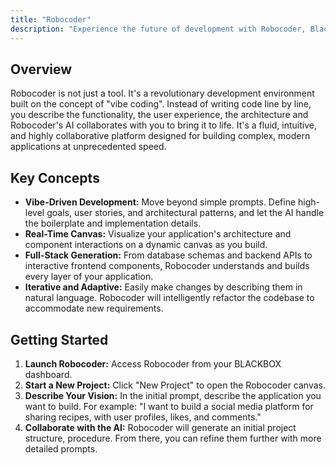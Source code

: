 ---
title: "Robocoder"
description: "Experience the future of development with Robocoder, Blackbox's next-generation vibe coding platform."
---

## Overview

Robocoder is not just a tool. It's a revolutionary development environment built on the concept of "vibe coding". Instead of writing code line by line, you describe the functionality, the user experience, the architecture and Robocoder's AI collaborates with you to bring it to life. It's a fluid, intuitive, and highly collaborative platform designed for building complex, modern applications at unprecedented speed.

## Key Concepts

-   **Vibe-Driven Development:** Move beyond simple prompts. Define high-level goals, user stories, and architectural patterns, and let the AI handle the boilerplate and implementation details.
-   **Real-Time Canvas:** Visualize your application's architecture and component interactions on a dynamic canvas as you build.
-   **Full-Stack Generation:** From database schemas and backend APIs to interactive frontend components, Robocoder understands and builds every layer of your application.
-   **Iterative and Adaptive:** Easily make changes by describing them in natural language. Robocoder will intelligently refactor the codebase to accommodate new requirements.

## Getting Started

1.  **Launch Robocoder:** Access Robocoder from your BLACKBOX dashboard.
2.  **Start a New Project:** Click "New Project" to open the Robocoder canvas.
3.  **Describe Your Vision:** In the initial prompt, describe the application you want to build. For example: "I want to build a social media platform for sharing recipes, with user profiles, likes, and comments."
4.  **Collaborate with the AI:** Robocoder will generate an initial project structure, procedure. From there, you can refine them further with more detailed prompts.
